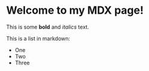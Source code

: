 # Welcome to my MDX page!
 
This is some **bold** and _italics_ text.
 
This is a list in markdown:
 
- One
- Two
- Three